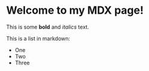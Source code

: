 # Welcome to my MDX page!
 
This is some **bold** and _italics_ text.
 
This is a list in markdown:
 
- One
- Two
- Three